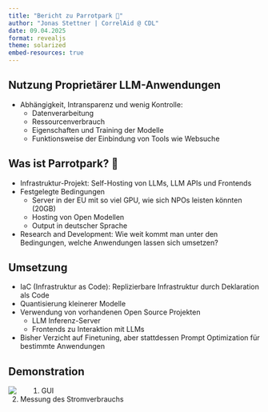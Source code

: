```yaml
---
title: "Bericht zu Parrotpark 🦜"
author: "Jonas Stettner | CorrelAid @ CDL"
date: 09.04.2025
format: revealjs
theme: solarized
embed-resources: true
---
```


## Nutzung Proprietärer LLM-Anwendungen 

- Abhängigkeit, Intransparenz und wenig Kontrolle:
    - Datenverarbeitung
    - Ressourcenverbrauch
    - Eigenschaften und Training der Modelle
    - Funktionsweise der Einbindung von Tools wie Websuche
<!-- - Ähnlichkeit zur Entscheidung für oder gegen Self-Hosting bzw. Open Source, aber wenn z.B. Entscheidungsprozesse von KI abhängen umso relevanter -->

## Was ist Parrotpark? 🦜

- Infrastruktur-Projekt: Self-Hosting von LLMs, LLM APIs und Frontends
- Festgelegte Bedingungen
    - Server in der EU mit so viel GPU, wie sich NPOs leisten könnten (20GB)
    - Hosting von Open Modellen
    - Output in deutscher Sprache
- Research and Development: Wie weit kommt man unter den Bedingungen, welche Anwendungen lassen sich umsetzen?

## Umsetzung

- IaC (Infrastruktur as Code): Replizierbare Infrastruktur durch Deklaration als Code
- Quantisierung kleinerer Modelle 
- Verwendung von vorhandenen Open Source Projekten
    - LLM Inferenz-Server 
    - Frontends zu Interaktion mit LLMs
- Bisher Verzicht auf Finetuning, aber stattdessen Prompt Optimization für bestimmte Anwendungen

## Demonstration
<img style="float: left; margin-right: 50px" src="images/image.png"/>

1. GUI
2. Messung des Stromverbrauchs
